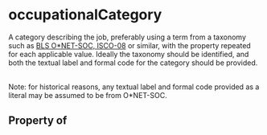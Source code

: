   

# occupationalCategory

A category describing the job, preferably using a term from a taxonomy such as <a href="http://www.onetcenter.org/taxonomy.html">BLS O*NET-SOC</Link>, <a href="https://www.ilo.org/public/english/bureau/stat/isco/isco08/">ISCO-08</a> or similar, with the property repeated for each applicable value. Ideally the taxonomy should be identified, and both the textual label and formal code for the category should be provided.<br/><br/>

Note: for historical reasons, any textual label and formal code provided as a literal may be assumed to be from O*NET-SOC.

## Property of



